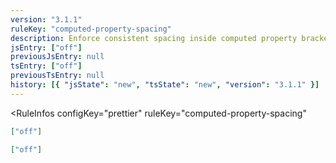 ```yaml
---
version: "3.1.1"
ruleKey: "computed-property-spacing"
description: Enforce consistent spacing inside computed property brackets
jsEntry: ["off"]
previousJsEntry: null
tsEntry: ["off"]
previousTsEntry: null
history: [{ "jsState": "new", "tsState": "new", "version": "3.1.1" }]
---
```


<RuleInfos 
  configKey="prettier" 
  ruleKey="computed-property-spacing" 
>

```json
["off"]
```

```json
["off"]
```

</RuleInfos>
